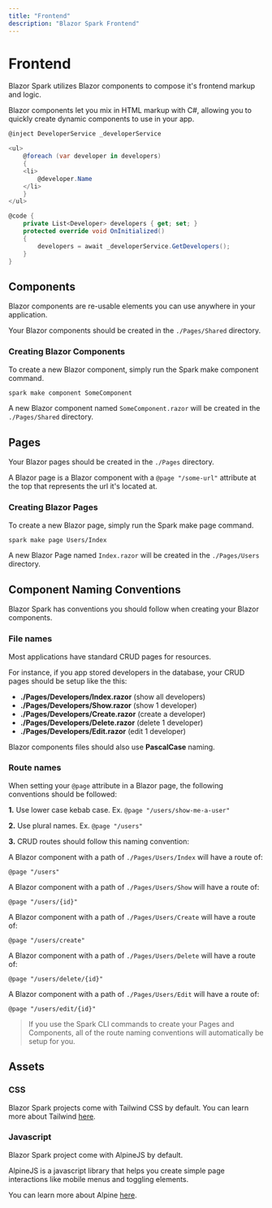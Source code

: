 ```yaml
---
title: "Frontend"
description: "Blazor Spark Frontend"
---
```


# Frontend
Blazor Spark utilizes Blazor components to compose it's frontend markup and logic.

Blazor components let you mix in HTML markup with C#, allowing you to quickly create dynamic components to use in your app.

```csharp
@inject DeveloperService _developerService

<ul>
    @foreach (var developer in developers)
    {
    <li>
        @developer.Name
    </li>
    }
</ul>

@code {
    private List<Developer> developers { get; set; }
    protected override void OnInitialized()
    {
        developers = await _developerService.GetDevelopers();
    }
}
```
## Components
Blazor components are re-usable elements you can use anywhere in your application.

Your Blazor components should be created in the `./Pages/Shared` directory.

### Creating Blazor Components
To create a new Blazor component, simply run the Spark make component command.

```bash
spark make component SomeComponent
```
A new Blazor component named `SomeComponent.razor` will be created in the `./Pages/Shared` directory.

## Pages
Your Blazor pages should be created in the `./Pages` directory.

A Blazor page is a Blazor component with a `@page "/some-url"` attribute at the top that represents the url it's located at.

### Creating Blazor Pages
To create a new Blazor page, simply run the Spark make page command.

```bash
spark make page Users/Index
```

A new Blazor Page named `Index.razor` will be created in the `./Pages/Users` directory.

## Component Naming Conventions
Blazor Spark has conventions you should follow when creating your Blazor components.

### File names
Most applications have standard CRUD pages for resources.

For instance, if you app stored developers in the database, your CRUD pages should be setup like the this:
- **./Pages/Developers/Index.razor** (show all developers)
- **./Pages/Developers/Show.razor** (show 1 developer)
- **./Pages/Developers/Create.razor** (create a developer)
- **./Pages/Developers/Delete.razor** (delete 1 developer)
- **./Pages/Developers/Edit.razor** (edit 1 developer)

Blazor components files should also use **PascalCase** naming.

### Route names
When setting your `@page` attribute in a Blazor page, the following conventions should be followed:

**1.** Use lower case kebab case. Ex. `@page "/users/show-me-a-user"`

**2.** Use plural names. Ex. `@page "/users"`

**3.** CRUD routes should follow this naming convention:

A Blazor component with a path of `./Pages/Users/Index` will have a route of:

 `@page "/users"`

A Blazor component with a path of `./Pages/Users/Show` will have a route of:

 `@page "/users/{id}"`

A Blazor component with a path of `./Pages/Users/Create` will have a route of:

 `@page "/users/create"`

A Blazor component with a path of `./Pages/Users/Delete` will have a route of:

 `@page "/users/delete/{id}"`

A Blazor component with a path of `./Pages/Users/Edit` will have a route of:

 `@page "/users/edit/{id}"`

>
> If you use the Spark CLI commands to create your Pages and Components, all of the route naming conventions will automatically be setup for you.
>

## Assets

### CSS
Blazor Spark projects come with Tailwind CSS by default. You can learn more about Tailwind [here](https://tailwindcss.com/).

### Javascript
Blazor Spark project come with AlpineJS by default. 

AlpineJS is a javascript library that helps you create simple page interactions like mobile menus and toggling elements.

You can learn more about Alpine [here](https://alpinejs.dev/).